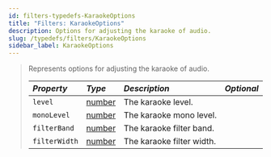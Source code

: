 ```yaml
---
id: filters-typedefs-KaraokeOptions
title: "Filters: KaraokeOptions"
description: Options for adjusting the karaoke of audio.
slug: /typedefs/filters/KaraokeOptions
sidebar_label: KaraokeOptions
---
```



> Represents options for adjusting the karaoke of audio.
>
> | <i className="fa-solid fa-hashtag"/> Property | <i className="fa-solid fa-font"/> Type                                                            | <i className="fa-solid fa-list"/> Description | <i className="fa-solid fa-flask"/> Optional |
> | :---------------------------------------------| :------------------------------------------------------------------------------------------------ | :---------------------------------------------| :------------------------------------------:|
> | `level`                                       | [number](https://developer.mozilla.org/en-US/docs/Web/JavaScript/Reference/Global_Objects/Number) | The karaoke level.                            | <i className="fa-solid fa-check"/>          |
> | `monoLevel`                                   | [number](https://developer.mozilla.org/en-US/docs/Web/JavaScript/Reference/Global_Objects/Number) | The karaoke mono level.                       | <i className="fa-solid fa-check"/>          |
> | `filterBand`                                  | [number](https://developer.mozilla.org/en-US/docs/Web/JavaScript/Reference/Global_Objects/Number) | The karaoke filter band.                      | <i className="fa-solid fa-check"/>          |
> | `filterWidth`                                 | [number](https://developer.mozilla.org/en-US/docs/Web/JavaScript/Reference/Global_Objects/Number) | The karaoke filter width.                     | <i className="fa-solid fa-check"/>          |